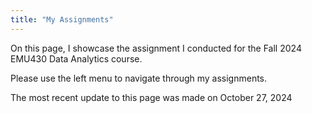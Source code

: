 ```yaml
---
title: "My Assignments"
---
```


On this page, I showcase the assignment I conducted for the Fall 2024 EMU430 Data Analytics course.

Please use the left menu to navigate through my assignments.

The most recent update to this page was made on October 27, 2024
